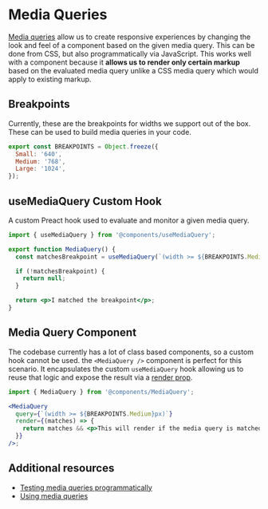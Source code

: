 

<Meta title="Components/Media Queries" />

# Media Queries

[Media queries](https://developer.mozilla.org/en-US/docs/Web/CSS/Media_Queries/Using_media_queries) allow us to create responsive experiences by changing the look and feel of a component based on the given media query. This can be done from CSS, but also programmatically via JavaScript. This works well with a component because it **allows us to render only certain markup** based on the evaluated media query unlike a CSS media query which would apply to existing markup.

## Breakpoints

Currently, these are the breakpoints for widths we support out of the box. These can be used to build media queries in your code.

```javascript
export const BREAKPOINTS = Object.freeze({
  Small: '640',
  Medium: '768',
  Large: '1024',
});
```

## useMediaQuery Custom Hook

A custom Preact hook used to evaluate and monitor a given media query.

```jsx
import { useMediaQuery } from '@components/useMediaQuery';

export function MediaQuery() {
  const matchesBreakpoint = useMediaQuery(`(width >= ${BREAKPOINTS.Medium}px)`);

  if (!matchesBreakpoint) {
    return null;
  }

  return <p>I matched the breakpoint</p>;
}
```

## Media Query Component

The codebase currently has a lot of class based components, so a custom hook cannot be used. the `<MediaQuery />` component is perfect for this scenario. It encapsulates the custom `useMediaQuery` hook allowing us to reuse that logic and expose the result via a [render prop](https://reactjs.org/docs/render-props.html).

```jsx
import { MediaQuery } from '@components/MediaQuery';

<MediaQuery
  query={`(width >= ${BREAKPOINTS.Medium}px)`}
  render={(matches) => {
    return matches && <p>This will render if the media query is matched.</p>;
  }}
/>;
```

## Additional resources

- [Testing media queries programmatically](https://developer.mozilla.org/en-US/docs/Web/CSS/Media_Queries/Testing_media_queries)
- [Using media queries](https://developer.mozilla.org/en-US/docs/Web/CSS/Media_Queries/Using_media_queries)
